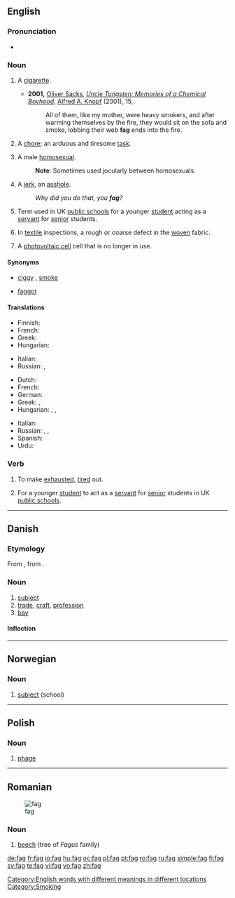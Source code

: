 {{also|fág|fàg}}
==English==

===Pronunciation===
* {{rhymes|æɡ}}

===Noun===
{{en-noun}}

# {{UK|and|AU|slang}} A [[cigarette]].
#* '''2001,''' [[w:Oliver Sacks|Oliver Sacks]], ''[[w:Uncle Tungsten: Memories of a Chemical Boyhood|Uncle Tungsten: Memories of a Chemical Boyhood]]'', [[w:Alfred A. Knopf|Alfred A. Knopf]] (2001), 15,
#*: All of them, like my mother, were heavy smokers, and after warming themselves by the fire, they would sit on the sofa and smoke, lobbing their web '''fag''' ends into the fire.
# {{UK|slang}} A [[chore]]; an arduous and tiresome [[task]].
# {{US|UK|AU|slang|pejorative}} A male [[homosexual]].
#: '''Note''': Sometimes used jocularly between homosexuals.
# {{US|slang|pejorative}} A [[jerk]], an [[asshole]].
#: ''Why did you do that, you '''fag'''?''
# {{UK|archaic}} Term used in UK [[public school]]s for a younger [[student]] acting as a [[servant]] for [[senior]] students.
# {{US|technical}} In [[textile]] inspections, a rough or coarse defect in the [[woven]] fabric.
# {{US|technical}} A [[photovoltaic cell]] cell that is no longer in use.

====Synonyms====
* {{sense|cigarette}} [[ciggy]] {{i|Australia}}, [[smoke]]
* {{sense|male homosexual}} [[faggot]]

====Translations====
{{trans-top|cigarette}}
* Finnish: {{t|fi|rööki}}
* French: {{t+|fr|clope|f}}
* Greek: {{t|el|σιγαρέττο|n|tr=sigarétto|sc=Grek}}
* Hungarian: {{t+|hu|cigaretta}}
{{trans-mid}}
* Italian: {{t+|it|cicca|f}}
* Russian: {{t+|ru|папироса|f|sc=Cyrl}}, {{t+|ru|сигарета|f|sc=Cyrl}}
{{trans-bottom}}

{{trans-top|homosexual}}
* Dutch: {{t+|nl|flikker}}
* French: {{t|fr|enculeur|m}}
* German: {{t+|de|Schwuchtel|f}}
* Greek: {{t+|el|πούστης|m|tr=pústis|sc=Grek}}, {{t+|el|αδερφή|f|tr=aderfí|sc=Grek}}
* Hungarian: {{t+|hu|meleg}}, {{t-|hu|homoszexuális}}, {{t-|hu|buzi}} {{qualifier|vulgar}}
{{trans-mid}}
* Italian: {{t+|it|finocchio|m}}
* Russian: {{t+|ru|голубой|m|sc=Cyrl}}, {{t+|ru|пед|m|sc=Cyrl}}, {{t+|ru|пидор|m|sc=Cyrl}} {{qualifier|vulgar}}
* Spanish: {{t|es|puto|m}}
* Urdu: {{t-|ur|گانڈو|tr=gântu|sc=ur-Arab|xs=Urdu}}
{{trans-bottom}}

===Verb===
{{en-verb|fags|fagging|fagged|fagged}}

# {{slang|used mainly in passive form}} To make [[exhausted]], [[tire]]d out.
# {{UK|archaic}} For a younger [[student]] to act as a [[servant]] for [[senior]] students in UK [[public school]]s.

[[Category:English words with different meanings in different locations]]
[[Category:Smoking]]

----

==Danish==

===Etymology===

From {{etyl|de|da}} {{term|Fach||compartment, drawer, subject|lang=de}}, from {{etyl|goh|da}} {{term|fah||wall|lang=goh}}.

===Noun===
{{da-noun|et}}

# [[subject]]
# [[trade]], [[craft]], [[profession]]
# [[bay]]

====Inflection====
{{da-noun-infl|et}}

----

==Norwegian==

===Noun===
{{infl|no|noun}}

# [[subject]] (school)

----

==Polish==

===Noun===
{{infl|pl|noun|g=m}}

# [[phage]]

----

==Romanian==
[[Image:Grib skov.jpg|thumb|fag]]

===Noun===
{{infl|ro|noun}}

# [[beech]] (tree of ''Fagus'' family)

{{tbot entry|Romanian|beech|2009|January|ro}}

[[de:fag]]
[[fr:fag]]
[[io:fag]]
[[hu:fag]]
[[oc:fag]]
[[pl:fag]]
[[pt:fag]]
[[ro:fag]]
[[ru:fag]]
[[simple:fag]]
[[fi:fag]]
[[sv:fag]]
[[te:fag]]
[[vi:fag]]
[[vo:fag]]
[[zh:fag]]